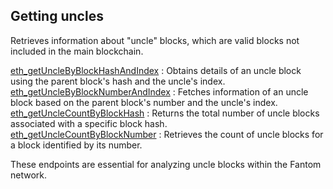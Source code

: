 
<Meta title="Fantom getting uncles info | dRPC" />

## Getting uncles

Retrieves information about "uncle" blocks, which are valid blocks not included in the main blockchain.

[eth_getUncleByBlockHashAndIndex](/fantom-api/gettinguncles/eth_getUncleByBlockHashAndIndex) : Obtains details of an uncle block using the parent block's hash and the uncle's index. \
[eth_getUncleByBlockNumberAndIndex](/fantom-api/gettinguncles/eth_getUncleByBlockNumberAndIndex) : Fetches information of an uncle block based on the parent block's number and the uncle's index. \
[eth_getUncleCountByBlockHash](/fantom-api/gettinguncles/eth_getUncleCountByBlockHash) : Returns the total number of uncle blocks associated with a specific block hash. \
[eth_getUncleCountByBlockNumber](/fantom-api/gettinguncles/eth_getUncleCountByBlockNumber) : Retrieves the count of uncle blocks for a block identified by its number.

These endpoints are essential for analyzing uncle blocks within the Fantom network.

<Space h={16} />
<GetStarted />
